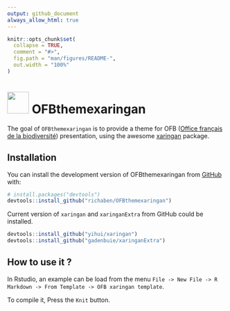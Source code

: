 ```yaml
---
output: github_document
always_allow_html: true
---
```


<!-- README.md is generated from README.Rmd. Please edit that file -->

```r
knitr::opts_chunk$set(
  collapse = TRUE,
  comment = "#>",
  fig.path = "man/figures/README-",
  out.width = "100%"
)
```

# <img src="https://raw.githubusercontent.com/FortAwesome/Font-Awesome/6.x/svgs/solid/desktop.svg" width="50" height="50"> OFBthemexaringan

<!-- badges: start -->

<!-- badges: end -->

The goal of `OFBthemexaringan` is to provide a theme for OFB ([Office français de la biodiversité](https://www.ofb.gouv.fr/)) presentation, using the awesome [xaringan](https://github.com/yihui/xaringan) package.

## Installation

You can install the development version of OFBthemexaringan from [GitHub](https://github.com/) with:

``` r
# install.packages("devtools")
devtools::install_github("richaben/OFBthemexaringan")
```

Current version of `xaringan` and `xaringanExtra` from GitHub could be installed.

``` r
devtools::install_github("yihui/xaringan")
devtools::install_github("gadenbuie/xaringanExtra")
```

## How to use it ?

In Rstudio, an example can be load from the menu `File -> New File -> R Markdown -> From Template -> OFB xaringan template`.

To compile it, Press the `Knit` button.
